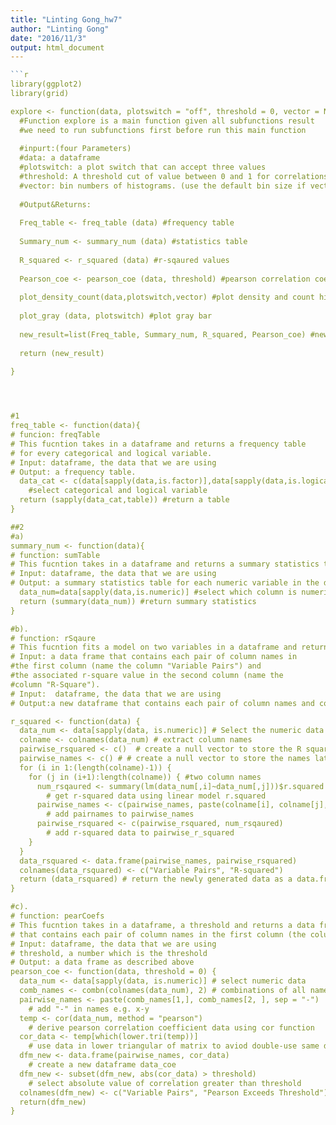 ```yaml
---
title: "Linting Gong_hw7"
author: "Linting Gong"
date: "2016/11/3"
output: html_document
---
```


```r
```r
library(ggplot2)
library(grid)

explore <- function(data, plotswitch = "off", threshold = 0, vector = NULL) {
  #Function explore is a main function given all subfunctions result
  #we need to run subfunctions first before run this main function
  
  #inpurt:(four Parameters)
  #data: a dataframe
  #plotswitch: a plot switch that can accept three values 
  #threshold: A threshold cut of value between 0 and 1 for correlations
  #vector: bin numbers of histograms. (use the default bin size if vector is not provided)
  
  #Output&Returns:
  
  Freq_table <- freq_table (data) #frequency table
  
  Summary_num <- summary_num (data) #statistics table
  
  R_squared <- r_squared (data) #r-sqaured values
  
  Pearson_coe <- pearson_coe (data, threshold) #pearson correlation coefficient
  
  plot_density_count(data,plotswitch,vector) #plot density and count histograms
  
  plot_gray (data, plotswitch) #plot gray bar
  
  new_result=list(Freq_table, Summary_num, R_squared, Pearson_coe) #new list try to combine all data result 
  
  return (new_result)
  
}




#1
freq_table <- function(data){
# funcion: freqTable 
# This fucntion takes in a dataframe and returns a frequency table
# for every categorical and logical variable.
# Input: dataframe, the data that we are using
# Output: a frequency table.
  data_cat <- c(data[sapply(data,is.factor)],data[sapply(data,is.logical)])
    #select categorical and logical variable
  return (sapply(data_cat,table)) #return a table
}

##2
#a)
summary_num <- function(data){
# function: sumTable
# This fucntion takes in a dataframe and returns a summary statistics table for each numerical variable.
# Input: dataframe, the data that we are using
# Output: a summary statistics table for each numeric variable in the dataframe.
  data_num=data[sapply(data,is.numeric)] #select which column is numeric 
  return (summary(data_num)) #return summary statistics
}

#b).
# function: rSqaure
# This fucntion fits a model on two variables in a dataframe and returns the r square value.
# Input: a data frame that contains each pair of column names in
#the first column (name the column "Variable Pairs") and 
#the associated r-square value in the second column (name the
#column "R-Square").
# Input:  dataframe, the data that we are using
# Output:a new dataframe that contains each pair of column names and corresponding r-square value

r_squared <- function(data) {
  data_num <- data[sapply(data, is.numeric)] # Select the numeric data
  colname <- colnames(data_num) # extract column names
  pairwise_rsquared <- c()  # create a null vector to store the R squares later
  pairwise_names <- c() # # create a null vector to store the names later
  for (i in 1:(length(colname)-1)) {
    for (j in (i+1):length(colname)) { #two column names
      num_rsqaured <- summary(lm(data_num[,i]~data_num[,j]))$r.squared
        # get r-squared data using linear model r.squared
      pairwise_names <- c(pairwise_names, paste(colname[i], colname[j], sep="-"))
        # add pairnames to pairwise_names
      pairwise_rsquared <- c(pairwise_rsquared, num_rsqaured)
        # add r-squared data to pairwise_r_squared
    }
  }
  data_rsquared <- data.frame(pairwise_names, pairwise_rsquared)
  colnames(data_rsquared) <- c("Variable Pairs", "R-squared")
  return (data_rsquared) # return the newly generated data as a data.frame
}  

#c).
# function: pearCoefs
# This fucntion takes in a dataframe, a threshold and returns a data frame
# that contains each pair of column names in the first column (the column name is "Variable Pairs") and correlation coefficient (Pearson) for all coefficientsnwhose absolute value is greater than the correlation threshold in the second column
# Input: dataframe, the data that we are using
# threshold, a number which is the threshold
# Output: a data frame as described above
pearson_coe <- function(data, threshold = 0) {
  data_num <- data[sapply(data, is.numeric)] # select numeric data
  comb_names <- combn(colnames(data_num), 2) # combinations of all names
  pairwise_names <- paste(comb_names[1,], comb_names[2, ], sep = "-") 
    # add "-" in names e.g. x-y
  temp <- cor(data_num, method = "pearson")
    # derive pearson correlation coefficient data using cor function
  cor_data <- temp[which(lower.tri(temp))]  
    # use data in lower triangular of matrix to aviod double-use same data
  dfm_new <- data.frame(pairwise_names, cor_data)
    # create a new dataframe data_coe
  dfm_new <- subset(dfm_new, abs(cor_data) > threshold)
    # select absolute value of correlation greater than threshold
  colnames(dfm_new) <- c("Variable Pairs", "Pearson Exceeds Threshold")
  return(dfm_new)
}
```


